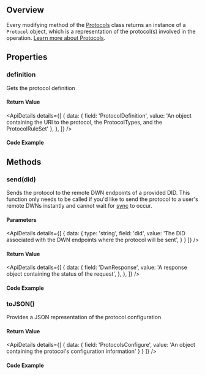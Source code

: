 

## Overview
Every modifying method of the [Protocols](/api/web5-js/dwn/protocols) class returns an instance of a `Protocol` object, which is a representation of the protocol(s) involved in the operation. [Learn more about Protocols](/docs/web5/learn/protocols).

<Divider type="slash"/>

<section class="api-docs">

## Properties

### definition

Gets the protocol definition

#### Return Value

<ApiDetails
  details={[
    {
      data: {
        field: 'ProtocolDefinition',
        value: 'An object containing the URI to the protocol, the ProtocolTypes, and the ProtocolRuleSet'
      },
    },
  ]}
/>

#### Code Example
<CodeSnippet functionName="getProtocolDefinition" />

<Divider type="slash"/>

## Methods

### send(did)

Sends the protocol to the remote DWN endpoints of a provided DID. This function only needs to be called if you'd like to send the protocol to a user's remote DWNs instantly and cannot wait for [sync](/docs/web5/learn/sync#sync-intervals) to occur.

#### Parameters

<ApiDetails
  details={[
    {
      data: {
        type: 'string',
        field: 'did',
        value: 'The DID associated with the DWN endpoints where the protocol will be sent',
      }
    }
  ]}
/>


#### Return Value

<ApiDetails
  details={[
    {
      data: {
        field: 'DwnResponse',
        value: 'A response object containing the status of the request',
      },
    },
  ]}
/>



#### Code Example

<CodeSnippet functionName="configureProtocolAndSend" />


<Divider type="slash"/>

### toJSON()

Provides a JSON representation of the protocol configuration

#### Return Value

<ApiDetails
  details={[
    {
      data: {
        field: 'ProtocolsConfigure',
        value: 'An object containing the protocol\'s configuration information'
      }
    }
  ]}
/>

#### Code Example
<CodeSnippet functionName="queryProtocol" />

</section>
